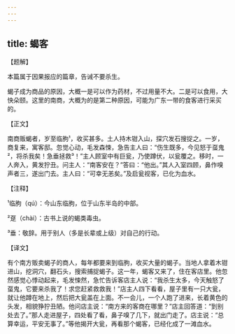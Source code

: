 ```yaml
---
---
---
```

title: 蝎客
---




【题解】


本篇属于因果报应的篇章，告诫不要杀生。

蝎子成为商品的原因，大概一是可以作为药材，不过用量不大。二是可以食用，大快朵颐。这里的南商，大概为的是第二种原因，可能为广东一带的食客进行采买的。

【正文】

南商贩蝎者，岁至临朐¹，收买甚多。土人持木钳入山，探穴发石搜捉之。一岁，商复来，寓客邸。忽觉心动，毛发森悚，急告主人曰：“伤生既多，今见怒于虿鬼²，将杀我矣！急垂拯救³！”主人顾室中有巨瓮，乃使蹲伏，以瓮覆之。移时，一人奔入，黄发狞丑。问主人：“南客安在？”答曰：“他出。”其人入室四顾，鼻作嗅声者三，遂出门去。主人曰：“可幸无恙矣。”及启瓮视客，已化为血水。





【注释】


¹临朐（qú）：今山东临朐，位于山东半岛的中部。

²趸（chài）：古书上说的蝎类毒虫。

³垂：敬辞。用于别人（多是长辈或上级）对自己的行动。





【译文】


有个南方贩卖蝎子的商人，每年都要来到临朐，收买大量的蝎子。当地人拿着木钳进山，挖洞穴，翻石头，搜索捕捉蝎子。这一年，蝎客又来了，住在客店里。他忽然感觉心悸动起来，毛发悚然，急忙告诉客店主人说：“我杀生太多，今天触怒了虿鬼，它要来杀我了！求您赶紧救救我！”店主人四下看看，屋子里有一只大瓮，就让他蹲在地上，然后把大瓮盖在上面。不一会儿，一个人跑了进来，长着黄色的头发，相貌狰狞丑陋。他问店主说：“南方来的客商在哪里？”店主回答道：“到别处去了。”那人走进屋子，四处看了看，鼻子嗅了几下，就出门走了。店主说：“总算幸运，平安无事了。”等他揭开大瓮，再看那个蝎客，已经化成了一滩血水。